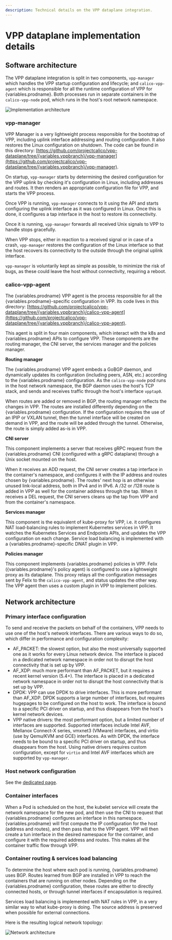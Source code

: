 ```yaml
---
description: Technical details on the VPP dataplane integration.
---
```



# VPP dataplane implementation details

## Software architecture

The VPP dataplane integration is split in two components, `vpp-manager` which handles the VPP startup configuration and lifecycle; and `calico-vpp-agent` which is responsible for all the runtime configuration of VPP for {variables.prodname}. Both processes run in separate containers in the `calico-vpp-node` pod, which runs in the host's root network namespace.

![Implementation architecture](/img/calico/vpp-soft-arch.svg)

### vpp-manager

VPP Manager is a very lightweight process responsible for the bootstrap of VPP, including uplink interface addressing and routing configuration. It also restores the Linux configuration on shutdown. The code can be found in this directory: [https://github.com/projectcalico/vpp-dataplane/tree/{variables.vppbranch}/vpp-manager](https://github.com/projectcalico/vpp-dataplane/tree/{variables.vppbranch}/vpp-manager).

On startup, `vpp-manager` starts by determining the desired configuration for the VPP uplink by checking it's configuration in Linux, including addresses and routes. It then renders an appropriate configuration file for VPP, and starts the VPP process.

Once VPP is running, `vpp-manager` connects to it using the API and starts configuring the uplink interface as it was configured in Linux. Once this is done, it configures a tap interface in the host to restore its connectivity.

Once it is running, `vpp-manager` forwards all received Unix signals to VPP to handle stops gracefully.

When VPP stops, either in reaction to a received signal or in case of a crash, `vpp-manager` restores the configuration of the Linux interface so that the host recovers its connectivity to the outside through the original uplink interface.

`vpp-manager` is voluntarily kept as simple as possible, to minimize the risk of bugs, as these could leave the host without connectivity, requiring a reboot.

### calico-vpp-agent

The {variables.prodname} VPP agent is the process responsible for all the {variables.prodname}-specific configuration in VPP. Its code lives in this directory: [https://github.com/projectcalico/vpp-dataplane/tree/{variables.vppbranch}/calico-vpp-agent](https://github.com/projectcalico/vpp-dataplane/tree/{variables.vppbranch}/calico-vpp-agent).

This agent is split in four main components, which interact with the k8s and {variables.prodname} APIs to configure VPP. These components are the routing manager, the CNI server, the services manager and the policies manager.

**Routing manager**

The {variables.prodname} VPP agent embeds a GoBGP daemon, and dynamically updates its configuration (including peers, ASN, etc.) according to the {variables.prodname} configuration. As the `calico-vpp-node` pod runs in the host network namespace, the BGP daemon uses the host's TCP stack, and sends and receives traffic through the host's interface `vpptap0`.

When routes are added or removed in BGP, the routing manager reflects the changes in VPP. The routes are installed differently depending on the {variables.prodname} configuration. If the configuration requires the use of an IPIP or VXLAN tunnel, then the tunnel interface will be created on demand in VPP, and the route will be added through the tunnel. Otherwise, the route is simply added as-is in VPP.

**CNI server**

This component implements a server that receives gRPC request from the {variables.prodname} CNI (configured with a gRPC dataplane) through a Unix socket mounted on the host.

When it receives an ADD request, the CNI server creates a tap interface in the container's namespace, and configures it with the IP address and routes chosen by {variables.prodname}. The routes' next hop is an otherwise unused link-local address, both in IPv4 and in IPv6. A /32 or /128 route is added in VPP as well for the container address through the tap. When it receives a DEL request, the CNI servers cleans up the tap from VPP and from the container's namespace.

**Services manager**

This component is the equivalent of kube-proxy for VPP, i.e. it configures NAT load-balancing rules to implement Kubernetes services in VPP. It watches the Kubernetes Services and Endpoints APIs, and updates the VPP configuration on each change. Service load balancing is implemented with a {variables.prodname}-specific DNAT plugin in VPP.

**Policies manager**

This component implements {variables.prodname} policies in VPP. Felix ({variables.prodname}'s policy agent) is configured to use a lightweight proxy as its dataplane. This proxy relays all the configuration messages sent by Felix to the `calico-vpp-agent`, and status updates the other way. The VPP agent then uses a custom plugin in VPP to implement policies.

## Network architecture

### Primary interface configuration

To send and receive the packets on behalf of the containers, VPP needs to use one of the host's network interfaces. There are various ways to do so, which differ in performance and configuration complexity:

- AF_PACKET: the slowest option, but also the most universally supported one as it works for every Linux network device. The interface is placed in a dedicated network namespace in order not to disrupt the host connectivity that is set up by VPP.
- AF_XDP: much more performant than AF_PACKET, but it requires a recent kernel version (5.4+). The interface is placed in a dedicated network namespace in order not to disrupt the host connectivity that is set up by VPP.
- DPDK: VPP can use DPDK to drive interfaces. This is more performant than AF_XDP. DPDK supports a large number of interfaces, but requires hugepages to be configured on the host to work. The interface is bound to a specific PCI driver on startup, and thus disappears from the host's kernel network devices.
- VPP native drivers: the most performant option, but a limited number of interfaces are supported. Supported interfaces include Intel AVF, Mellanox Connect-X series, vmxnet3 (VMware) interfaces, and virtio (use by Qemu/KVM and GCE) interfaces. As with DPDK, the interface needs to be bound to a specific PCI driver on startup, and thus disappears from the host. Using native drivers requires custom configuration, except for `virtio` and Intel AVF interfaces which are supported by `vpp-manager`.

### Host network configuration

See the [dedicated page](host-network.mdx).

### Container interfaces

When a Pod is scheduled on the host, the kubelet service will create the network namespace for the new pod, and then use the CNI to request that {variables.prodname} configures an interface in this namespace. {variables.prodname} will first compute the IP configuration for the host (address and routes), and then pass that to the VPP agent. VPP will then create a tun interface in the desired namespace for the container, and configure it with the required address and routes. This makes all the container traffic flow through VPP.

### Container routing & services load balancing

To determine the host where each pod is running, {variables.prodname} uses BGP. Routes learned from BGP are installed in VPP to reach the containers that are running on other nodes. Depending on the {variables.prodname} configuration, these routes are either to directly connected hosts, or through tunnel interfaces if encapsulation is required.

Services load balancing is implemented with NAT rules in VPP, in a very similar way to what kube-proxy is doing. The source address is preserved when possible for external connections.

Here is the resulting logical network topology:

![Network architecture](/img/calico/vpp-net-arch.svg)
